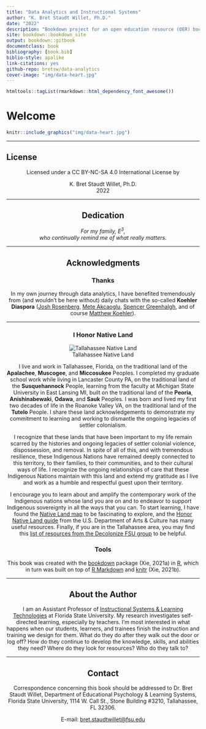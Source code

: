 ```yaml
---
title: "Data Analytics and Instructional Systems"
author: "K. Bret Staudt Willet, Ph.D."
date: "2022"
description: "Bookdown project for an open education resource (OER) book on Data Analytics."
site: bookdown::bookdown_site
output: bookdown::gitbook
documentclass: book
bibliography: [book.bib]
biblio-style: apalike
link-citations: yes
github-repo: bretsw/data-analytics
cover-image: "img/data-heart.jpg"
---
```


```r
htmltools::tagList(rmarkdown::html_dependency_font_awesome())
```

# Welcome {.unnumbered}

```r
knitr::include_graphics("img/data-heart.jpg")
```

---

## License {.unnumbered}

<center>

Licensed under a CC BY-NC-SA 4.0 International License by<c/enter>

<center>K. Bret Staudt Willet, Ph.D.</center>

<center>2022</center>

---

## Dedication {.unnumbered}

<center><i>For my family, E<sup>3</sup>,</i></center>

<center><i>who continually remind me of what really matters.</i></center>

---

## Acknowledgments {.unnumbered}

### Thanks {.unnumbered}

In my own journey through data analytics, I have benefited tremendously from (and wouldn't be here without) daily chats with the so-called **Koehler Diaspora** ([Josh Rosenberg](https://joshuamrosenberg.com/), [Mete Akcaoglu](https://www.meteakcaoglu.com/), [Spencer Greenhalgh](https://spencergreenhalgh.com/), and of course [Matthew Koehler](http://www.matt-koehler.com/)).

---

### I Honor Native Land

![Tallahassee Native Land](img/land.png)

I live and work in Tallahassee, Florida, on the traditional land of the **Apalachee**, **Muscogee**, and **Miccosukee** Peoples. I completed my graduate school work while living in Lancaster County PA, on the traditional land of the **Susquehannock** People, learning from the faculty at Michigan State University in East Lansing MI, built on the traditional land of the **Peoria**, **Anishinabewaki**, **Odawa**, and **Sauk** Peoples. I was born and lived my first two decades of life in the Roanoke Valley VA, on the traditional land of the **Tutelo** People. I share these land acknowledgements to demonstrate my commitment to learning and working to dismantle the ongoing legacies of settler colonialism.

I recognize that these lands that have been important to my life remain scarred by the histories and ongoing legacies of settler colonial violence, dispossession, and removal. In spite of all of this, and with tremendous resilience, these Indigenous Nations have remained deeply connected to this territory, to their families, to their communities, and to their cultural ways of life. I recognize the ongoing relationships of care that these Indigenous Nations maintain with this land and extend my gratitude as I live and work as a humble and respectful guest upon their territory.

I encourage you to learn about and amplify the contemporary work of the Indigenous nations whose land you are on and to endeavor to support Indigenous sovereignty in all the ways that you can. To start learning, I have found the [Native Land map](https://native-land.ca/) to be fascinating to explore, and the [Honor Native Land guide](https://usdac.us/nativeland) from the U.S. Department of Arts & Culture has many useful resources. Finally, if you are in the Tallahassee area, you may find this [list of resources from the Decolonize FSU group](https://linktr.ee/decolonizefsu) to be helpful.

### Tools {.unnumbered}

This book was created with the [bookdown](https://github.com/rstudio/bookdown) package (Xie, 2021a) in [R](https://www.r-project.org/), which in turn was built on top of [R Markdown](https://rmarkdown.rstudio.com/) and [knitr](https://github.com/yihui/knitr) (Xie, 2021b).

---

## About the Author

I am an Assistant Professor of [Instructional Systems & Learning Technologies](https://education.fsu.edu/instructional-systems-and-learning-technologies) at Florida State University. My research investigates self-directed learning, especially by teachers. I'm most interested in what happens when our students, learners, and trainees finish the instruction and training we design for them. What do they do after they walk out the door or log off? How do they continue to develop the knowledge, skills, and abilities they need? Where do they look for resources? Who do they talk to?

---

## Contact {.unnumbered}

Correspondence concerning this book should be addressed to Dr. Bret Staudt Willet, Department of Educational Psychology & Learning Systems, Florida State University, 1114 W. Call St., Stone Building #3210, Tallahassee, FL 32306.

<i class="fa fa-envelope"></i> E-mail: [bret.staudtwillet\@fsu.edu](mailto:bret.staudtwillet@fsu.edu){.email}
